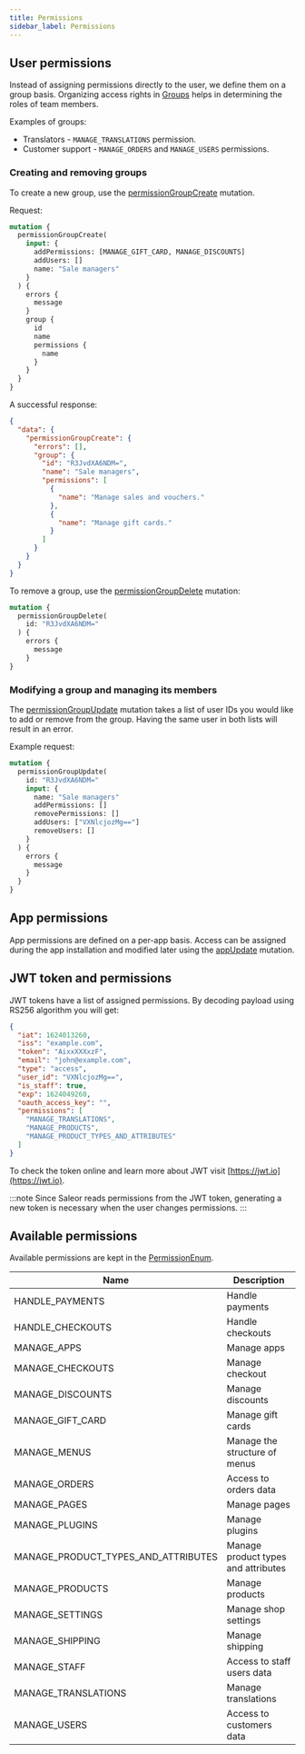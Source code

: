 ```yaml
---
title: Permissions
sidebar_label: Permissions
---
```


## User permissions

Instead of assigning permissions directly to the user, we define them on a group basis. Organizing access rights in [Groups](developer/api-reference/objects/group.mdx) helps in determining the roles of team members.

Examples of groups:

- Translators - `MANAGE_TRANSLATIONS` permission.
- Customer support - `MANAGE_ORDERS` and `MANAGE_USERS` permissions.

### Creating and removing groups

To create a new group, use the [permissionGroupCreate](developer/api-reference/mutations/permission-group-create.mdx) mutation.

Request:

```graphql
mutation {
  permissionGroupCreate(
    input: {
      addPermissions: [MANAGE_GIFT_CARD, MANAGE_DISCOUNTS]
      addUsers: []
      name: "Sale managers"
    }
  ) {
    errors {
      message
    }
    group {
      id
      name
      permissions {
        name
      }
    }
  }
}
```

A successful response:

```json
{
  "data": {
    "permissionGroupCreate": {
      "errors": [],
      "group": {
        "id": "R3JvdXA6NDM=",
        "name": "Sale managers",
        "permissions": [
          {
            "name": "Manage sales and vouchers."
          },
          {
            "name": "Manage gift cards."
          }
        ]
      }
    }
  }
}
```

To remove a group, use the [permissionGroupDelete](developer/api-reference/mutations/permission-group-delete.mdx) mutation:

```graphql
mutation {
  permissionGroupDelete(
    id: "R3JvdXA6NDM="
  ) {
    errors {
      message
    }
}
```

### Modifying a group and managing its members

The [permissionGroupUpdate](developer/api-reference/mutations/permission-group-update.mdx) mutation takes a list of user IDs you would like to add or remove from the group. Having the same user in both lists will result in an error.

Example request:

```graphql
mutation {
  permissionGroupUpdate(
    id: "R3JvdXA6NDM="
    input: {
      name: "Sale managers"
      addPermissions: []
      removePermissions: []
      addUsers: ["VXNlcjozMg=="]
      removeUsers: []
    }
  ) {
    errors {
      message
    }
  }
}
```

## App permissions

App permissions are defined on a per-app basis. Access can be assigned during the app installation and modified later using the [appUpdate](developer/api-reference/mutations/app-update.mdx) mutation.

## JWT token and permissions

JWT tokens have a list of assigned permissions. By decoding payload using RS256 algorithm you will get:

```json
{
  "iat": 1624013260,
  "iss": "example.com",
  "token": "AixxXXXxzF",
  "email": "john@example.com",
  "type": "access",
  "user_id": "VXNlcjozMg==",
  "is_staff": true,
  "exp": 1624049260,
  "oauth_access_key": "",
  "permissions": [
    "MANAGE_TRANSLATIONS",
    "MANAGE_PRODUCTS",
    "MANAGE_PRODUCT_TYPES_AND_ATTRIBUTES"
  ]
}
```

To check the token online and learn more about JWT visit [https://jwt.io](https://jwt.io).

:::note
Since Saleor reads permissions from the JWT token, generating a new token is necessary when the user changes permissions.
:::

## Available permissions

Available permissions are kept in the [PermissionEnum](developer/api-reference/enums/permission-enum.mdx).

| Name                                | Description                         |
| ----------------------------------- | ----------------------------------- |
| HANDLE_PAYMENTS                     | Handle payments                     |
| HANDLE_CHECKOUTS                    | Handle checkouts                    |
| MANAGE_APPS                         | Manage apps                         |
| MANAGE_CHECKOUTS                    | Manage checkout                     |
| MANAGE_DISCOUNTS                    | Manage discounts                    |
| MANAGE_GIFT_CARD                    | Manage gift cards                   |
| MANAGE_MENUS                        | Manage the structure of menus       |
| MANAGE_ORDERS                       | Access to orders data               |
| MANAGE_PAGES                        | Manage pages                        |
| MANAGE_PLUGINS                      | Manage plugins                      |
| MANAGE_PRODUCT_TYPES_AND_ATTRIBUTES | Manage product types and attributes |
| MANAGE_PRODUCTS                     | Manage products                     |
| MANAGE_SETTINGS                     | Manage shop settings                |
| MANAGE_SHIPPING                     | Manage shipping                     |
| MANAGE_STAFF                        | Access to staff users data          |
| MANAGE_TRANSLATIONS                 | Manage translations                 |
| MANAGE_USERS                        | Access to customers data            |
